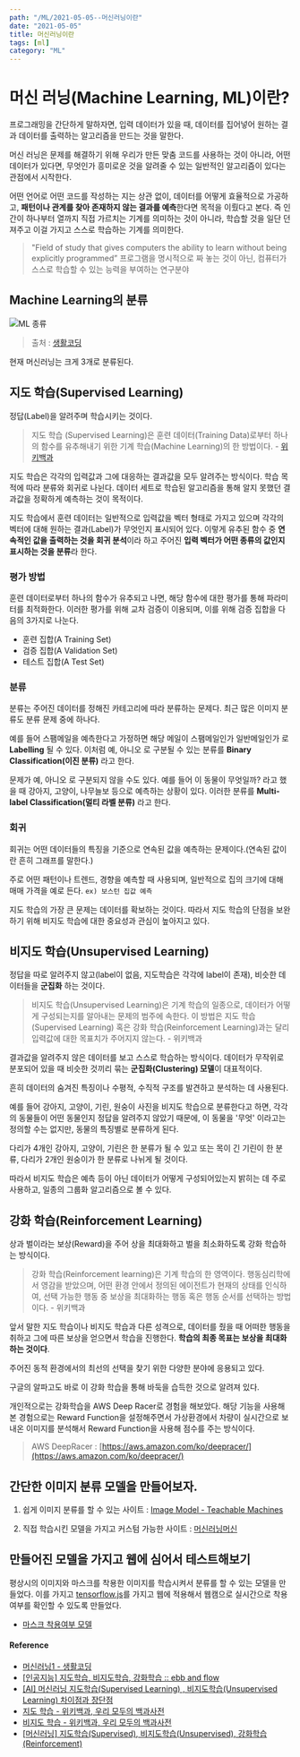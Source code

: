 ---
path: "/ML/2021-05-05--머신러닝이란"
date: "2021-05-05"
title: 머신러닝이란
tags: [ml]
category: "ML"
---

# 머신 러닝(Machine Learning, ML)이란?

프로그래밍을 간단하게 말하자면, 입력 데이터가 있을 때, 데이터를 집어넣어 원하는 결과 데이터를 출력하는 알고리즘을 만드는 것을 말한다.

머신 러닝은 문제를 해결하기 위해 우리가 만든 맞춤 코드를 사용하는 것이 아니라, 어떤 데이터가 있다면, 무엇인가 흥미로운 것을 알려줄 수 있는 일반적인 알고리즘이 있다는 관점에서 시작한다.

어떤 언어로 어떤 코드를 작성하는 지는 상관 없이, 데이터를 어떻게 효율적으로 가공하고, **패턴이나 관계를 찾아 존재하지 않는 결과를 예측**한다면 목적을 이뤘다고 본다. 즉 인간이 하나부터 열까지 직접 가르치는 기계를 의미하는 것이 아니라, 학습할 것을 일단 던져주고 이걸 가지고 스스로 학습하는 기계를 의미한다.

> "Field of study that gives computers the ability to learn without being explicitly programmed”
프로그램을 명시적으로 짜 놓는 것이 아닌, 컴퓨터가 스스로 학습할 수 있는 능력을 부여하는 연구분야

## Machine Learning의 분류

![ML 종류](https://user-images.githubusercontent.com/24274424/91469635-97729f80-e8ce-11ea-9ee5-264c73e94910.png)


> 출처 : [생활코딩](https://opentutorials.org/course/4548/28934)

현재 머신러닝는 크게 3개로 분류된다.

## 지도 학습(Supervised Learning)

정답(Label)을 알려주며 학습시키는 것이다.

> 지도 학습 (Supervised Learning)은 훈련 데이터(Training Data)로부터 하나의 함수를 유추해내기 위한 기계 학습(Machine Learning)의 한 방법이다. - [위키백과](https://ko.wikipedia.org/wiki/%EC%A7%80%EB%8F%84_%ED%95%99%EC%8A%B5)

지도 학습은 각각의 입력값과 그에 대응하는 결과값을 모두 알려주는 방식이다. 학습 목적에 따라 분류와 회귀로 나뉜다. 데이터 세트로 학습된 알고리즘을 통해 알지 못했던 결과값을 정확하게 예측하는 것이 목적이다.

지도 학습에서 훈련 데이터는 일반적으로 입력값을 벡터 형태로 가지고 있으며 각각의 벡터에 대해 원하는 결과(Label)가 무엇인지 표시되어 있다. 이렇게 유추된 함수 중 **연속적인 값을 출력하는 것을 회귀 분석**이라 하고 주어진 **입력 벡터가 어떤 종류의 값인지 표시하는 것을 분류**라 한다.

### 평가 방법

훈련 데이터로부터 하나의 함수가 유추되고 나면, 해당 함수에 대한 평가를 통해 파라미터를 최적화한다. 이러한 평가를 위해 교차 검증이 이용되며, 이를 위해 검증 집합을 다음의 3가지로 나눈다.

- 훈련 집합(A Training Set)
- 검증 집합(A Validation Set)
- 테스트 집합(A Test Set)

### 분류

분류는 주어진 데이터를 정해진 카테고리에 따라 분류하는 문제다. 최근 많은 이미지 분류도 분류 문제 중에 하나다.

예를 들어 스팸메일을 예측한다고 가정하면 해당 메일이 스팸메일인가 일반메일인가 로 **Labelling** 될 수 있다. 이처럼 예, 아니오 로 구분될 수 있는 분류를 **Binary Classification(이진 분류)** 라고 한다.

문제가 예, 아니오 로 구분되지 않을 수도 있다. 예를 들어 이 동물이 무엇일까? 라고 했을 때 강아지, 고양이, 나무늘보 등으로 예측하는 상황이 있다. 이러한 분류를 **Multi-label Classification(멀티 라벨 분류)** 라고 한다.

### 회귀

회귀는 어떤 데이터들의 특징을 기준으로 연속된 값을 예측하는 문제이다.(연속된 값이란 흔히 그래프를 말한다.)

주로 어떤 패턴이나 트렌드, 경향을 예측할 때 사용되며, 일반적으로 집의 크기에 대해 매매 가격을 예로 든다. `ex) 보스턴 집값 예측`

지도 학습의 가장 큰 문제는 데이터를 확보하는 것이다. 따라서 지도 학습의 단점을 보완하기 위해 비지도 학습에 대한 중요성과 관심이 높아지고 있다.

## 비지도 학습(Unsupervised Learning)

정답을 따로 알려주지 않고(label이 없음, 지도학습은 각각에 label이 존재), 비슷한 데이터들을 **군집화** 하는 것이다.

> 비지도 학습(Unsupervised Learning)은 기계 학습의 일종으로, 데이터가 어떻게 구성되는지를 알아내는 문제의 범주에 속한다. 이 방법은 지도 학습(Supervised Learning) 혹은 강화 학습(Reinforcement Learning)과는 달리 입력값에 대한 목표치가 주어지지 않는다. - 위키백과

결과값을 알려주지 않은 데이터를 보고 스스로 학습하는 방식이다. 데이터가 무작위로 분포되어 있을 때 비슷한 것끼리 묶는 **군집화(Clustering) 모델**이 대표적이다.

흔히 데이터의 숨겨진 특징이나 수평적, 수직적 구조를 발견하고 분석하는 데 사용된다.

예를 들어 강아지, 고양이, 기린, 원숭이 사진을 비지도 학습으로 분류한다고 하면, 각각의 동물들이 어떤 동물인지 정답을 알려주지 않았기 때문에, 이 동물을 '무엇' 이라고는 정의할 수는 없지만, 동물의 특징별로 분류하게 된다.

다리가 4개인 강아지, 고양이, 기린은 한 분류가 될 수 있고 또는 목이 긴 기린이 한 분류, 다리가 2개인 원숭이가 한 분류로 나뉘게 될 것이다.

따라서 비지도 학습은 예측 등이 아닌 데이터가 어떻게 구성되어있는지 밝히는 데 주로 사용하고, 일종의 그룹화 알고리즘으로 볼 수 있다.

## 강화 학습(Reinforcement Learning)

상과 벌이라는 보상(Reward)을 주어 상을 최대화하고 벌을 최소화하도록 강화 학습하는 방식이다.

> 강화 학습(Reinforcement learning)은 기계 학습의 한 영역이다. 행동심리학에서 영감을 받았으며, 어떤 환경 안에서 정의된 에이전트가 현재의 상태를 인식하여, 선택 가능한 행동 중 보상을 최대화하는 행동 혹은 행동 순서를 선택하는 방법이다. - 위키백과

앞서 말한 지도 학습이나 비지도 학습과 다른 성격으로, 데이터를 줬을 때 어떠한 행동을 취하고 그에 따른 보상을 얻으면서 학습을 진행한다. **학습의 최종 목표는 보상을 최대화하는 것이다**.

주어진 동적 환경에서의 최선의 선택을 찾기 위한 다양한 분야에 응용되고 있다.

구글의 알파고도 바로 이 강화 학습을 통해 바둑을 습득한 것으로 알려져 있다.

개인적으로는 강화학습을 AWS Deep Racer로 경험을 해보았다. 해당 기능을 사용해본 경험으로는 Reward Function을 설정해주면서 가상환경에서 차량이 실시간으로 보내온 이미지를 분석해서 Reward Function을 사용해 점수를 주는 방식이다.

> AWS DeepRacer : [https://aws.amazon.com/ko/deepracer/](https://aws.amazon.com/ko/deepracer/)

## 간단한 이미지 분류 모델을 만들어보자.

1. 쉽게 이미지 분류를 할 수 있는 사이트 : [Image Model - Teachable Machines](https://teachablemachine.withgoogle.com/train/image)

2. 직접 학습시킨 모델을 가지고 커스텀 가능한 사이트 : [머신러닝머신](https://ml-app.yah.ac/)

## 만들어진 모델을 가지고 웹에 심어서 테스트해보기

평상시의 이미지와 마스크를 착용한 이미지를 학습시켜서 분류를 할 수 있는 모델을 만들었다. 이를 가지고 [tensorflow.js](https://www.tensorflow.org/js)를 가지고 웹에 적용해서 웹캠으로 실시간으로 착용여부를 확인할 수 있도록 만들었다.

- [마스크 착용여부 모델](https://seonhyungjo.github.io/tensorflow-2.0-study/%EB%A7%88%EC%8A%A4%ED%81%AC_%EC%B0%A9%EC%9A%A9_%EC%97%AC%EB%B6%80/)

#### Reference

- [머신러닝1 - 생활코딩](https://opentutorials.org/course/4548)
- [[인공지능] 지도학습, 비지도학습, 강화학습 :: ebb and flow](https://ebbnflow.tistory.com/165)
- [[AI] 머신러닝 지도학습(Supervised Learning) , 비지도학습(Unsupervised Learning) 차이점과 장단점](https://wendys.tistory.com/169)
- [지도 학습 - 위키백과, 우리 모두의 백과사전](https://ko.wikipedia.org/wiki/%EC%A7%80%EB%8F%84_%ED%95%99%EC%8A%B5)
- [비지도 학습 - 위키백과, 우리 모두의 백과사전](https://ko.wikipedia.org/wiki/%EB%B9%84%EC%A7%80%EB%8F%84_%ED%95%99%EC%8A%B5)
- [[머신러닝] 지도학습(Supervised), 비지도학습(Unsupervised), 강화학습(Reinforcement)](https://marobiana.tistory.com/155)

